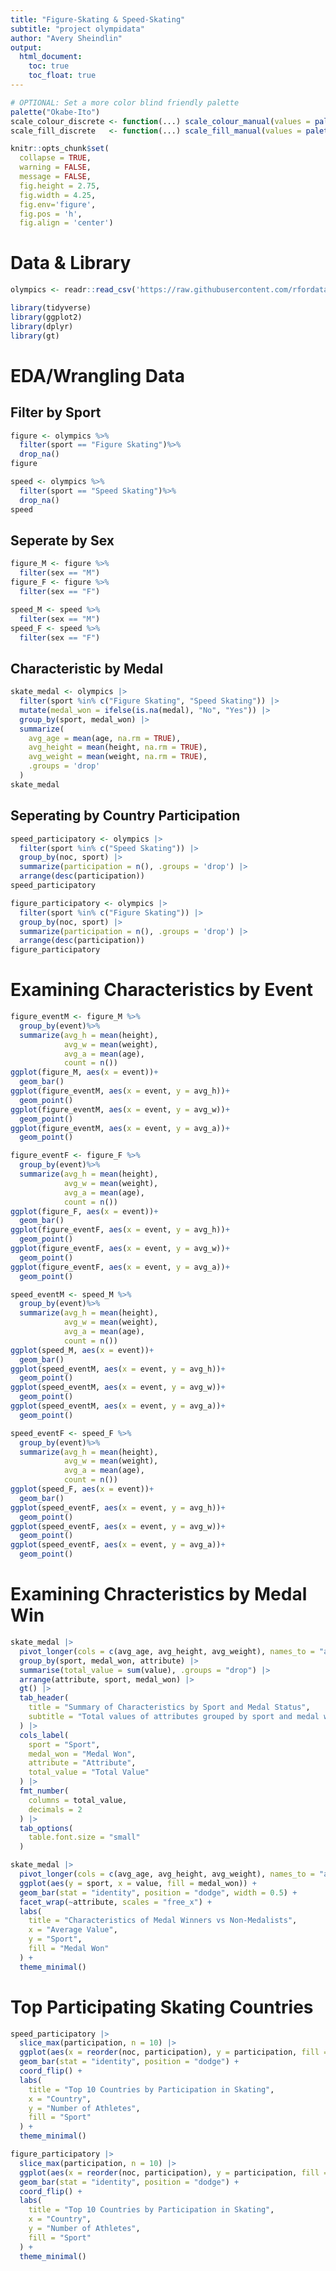 ```yaml
---
title: "Figure-Skating & Speed-Skating"
subtitle: "project olympidata"
author: "Avery Sheindlin"
output: 
  html_document:
    toc: true
    toc_float: true
---
```


```r
# OPTIONAL: Set a more color blind friendly palette 
palette("Okabe-Ito")
scale_colour_discrete <- function(...) scale_colour_manual(values = palette())
scale_fill_discrete   <- function(...) scale_fill_manual(values = palette())

knitr::opts_chunk$set(
  collapse = TRUE, 
  warning = FALSE,
  message = FALSE,
  fig.height = 2.75, 
  fig.width = 4.25,
  fig.env='figure',
  fig.pos = 'h',
  fig.align = 'center')
```

# Data & Library

```r
olympics <- readr::read_csv('https://raw.githubusercontent.com/rfordatascience/tidytuesday/master/data/2024/2024-08-06/olympics.csv')

library(tidyverse)
library(ggplot2)
library(dplyr)
library(gt)
```

# EDA/Wrangling Data

## Filter by Sport

```r
figure <- olympics %>%
  filter(sport == "Figure Skating")%>%
  drop_na()
figure

speed <- olympics %>%
  filter(sport == "Speed Skating")%>%
  drop_na()
speed
```

## Seperate by Sex

```r
figure_M <- figure %>%
  filter(sex == "M")
figure_F <- figure %>%
  filter(sex == "F")

speed_M <- speed %>%
  filter(sex == "M")
speed_F <- speed %>%
  filter(sex == "F")
```

## Characteristic by Medal
```r
skate_medal <- olympics |>
  filter(sport %in% c("Figure Skating", "Speed Skating")) |>
  mutate(medal_won = ifelse(is.na(medal), "No", "Yes")) |>
  group_by(sport, medal_won) |>
  summarize(
    avg_age = mean(age, na.rm = TRUE),
    avg_height = mean(height, na.rm = TRUE),
    avg_weight = mean(weight, na.rm = TRUE),
    .groups = 'drop'
  )
skate_medal

```

## Seperating by Country Participation

```r
speed_participatory <- olympics |>
  filter(sport %in% c("Speed Skating")) |>
  group_by(noc, sport) |>
  summarize(participation = n(), .groups = 'drop') |>
  arrange(desc(participation))
speed_participatory
```

```r
figure_participatory <- olympics |>
  filter(sport %in% c("Figure Skating")) |>
  group_by(noc, sport) |>
  summarize(participation = n(), .groups = 'drop') |>
  arrange(desc(participation))
figure_participatory
```




# Examining Characteristics by Event

```r
figure_eventM <- figure_M %>%
  group_by(event)%>%
  summarize(avg_h = mean(height),
            avg_w = mean(weight),
            avg_a = mean(age),
            count = n())
ggplot(figure_M, aes(x = event))+
  geom_bar()
ggplot(figure_eventM, aes(x = event, y = avg_h))+
  geom_point()
ggplot(figure_eventM, aes(x = event, y = avg_w))+
  geom_point()
ggplot(figure_eventM, aes(x = event, y = avg_a))+
  geom_point()
```

```r
figure_eventF <- figure_F %>%
  group_by(event)%>%
  summarize(avg_h = mean(height),
            avg_w = mean(weight),
            avg_a = mean(age),
            count = n())
ggplot(figure_F, aes(x = event))+
  geom_bar()
ggplot(figure_eventF, aes(x = event, y = avg_h))+
  geom_point()
ggplot(figure_eventF, aes(x = event, y = avg_w))+
  geom_point()
ggplot(figure_eventF, aes(x = event, y = avg_a))+
  geom_point()
```

```r
speed_eventM <- speed_M %>%
  group_by(event)%>%
  summarize(avg_h = mean(height),
            avg_w = mean(weight),
            avg_a = mean(age),
            count = n())
ggplot(speed_M, aes(x = event))+
  geom_bar()
ggplot(speed_eventM, aes(x = event, y = avg_h))+
  geom_point()
ggplot(speed_eventM, aes(x = event, y = avg_w))+
  geom_point()
ggplot(speed_eventM, aes(x = event, y = avg_a))+
  geom_point()
```

```r
speed_eventF <- speed_F %>%
  group_by(event)%>%
  summarize(avg_h = mean(height),
            avg_w = mean(weight),
            avg_a = mean(age),
            count = n())
ggplot(speed_F, aes(x = event))+
  geom_bar()
ggplot(speed_eventF, aes(x = event, y = avg_h))+
  geom_point()
ggplot(speed_eventF, aes(x = event, y = avg_w))+
  geom_point()
ggplot(speed_eventF, aes(x = event, y = avg_a))+
  geom_point()
```

# Examining Chracteristics by Medal Win

```r
skate_medal |>
  pivot_longer(cols = c(avg_age, avg_height, avg_weight), names_to = "attribute", values_to = "value") |>
  group_by(sport, medal_won, attribute) |>
  summarise(total_value = sum(value), .groups = "drop") |>
  arrange(attribute, sport, medal_won) |>
  gt() |>
  tab_header(
    title = "Summary of Characteristics by Sport and Medal Status",
    subtitle = "Total values of attributes grouped by sport and medal won"
  ) |>
  cols_label(
    sport = "Sport",
    medal_won = "Medal Won",
    attribute = "Attribute",
    total_value = "Total Value"
  ) |>
  fmt_number(
    columns = total_value,
    decimals = 2
  ) |>
  tab_options(
    table.font.size = "small"
  )

skate_medal |>
  pivot_longer(cols = c(avg_age, avg_height, avg_weight), names_to = "attribute", values_to = "value") |>
  ggplot(aes(y = sport, x = value, fill = medal_won)) +
  geom_bar(stat = "identity", position = "dodge", width = 0.5) +
  facet_wrap(~attribute, scales = "free_x") +
  labs(
    title = "Characteristics of Medal Winners vs Non-Medalists",
    x = "Average Value",
    y = "Sport",
    fill = "Medal Won"
  ) +
  theme_minimal()


```


# Top Participating Skating Countries
```r
speed_participatory |>
  slice_max(participation, n = 10) |>
  ggplot(aes(x = reorder(noc, participation), y = participation, fill = sport)) +
  geom_bar(stat = "identity", position = "dodge") +
  coord_flip() +
  labs(
    title = "Top 10 Countries by Participation in Skating",
    x = "Country",
    y = "Number of Athletes",
    fill = "Sport"
  ) +
  theme_minimal()
```
```r
figure_participatory |>
  slice_max(participation, n = 10) |>
  ggplot(aes(x = reorder(noc, participation), y = participation, fill = sport)) +
  geom_bar(stat = "identity", position = "dodge") +
  coord_flip() +
  labs(
    title = "Top 10 Countries by Participation in Skating",
    x = "Country",
    y = "Number of Athletes",
    fill = "Sport"
  ) +
  theme_minimal()
```


